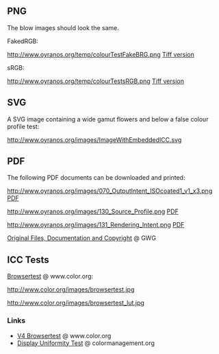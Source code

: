== PNG ==

The blow images should look the same.

FakedRGB:

http://www.oyranos.org/temp/colourTestFakeBRG.png
[http://www.oyranos.org/temp/colourTestFakeBRG.tif Tiff version]

sRGB:

http://www.oyranos.org/temp/colourTestsRGB.png
[http://www.oyranos.org/temp/colourTestsRGB.tif Tiff version]


== SVG ==

A SVG image containing a wide gamut flowers and below a false colour profile test:

http://www.oyranos.org/images/ImageWithEmbeddedICC.svg

== PDF ==

The following PDF documents can be downloaded and printed:

http://www.oyranos.org/images/070_OutputIntent_ISOcoated1_v1_x3.png
[http://www.oyranos.org/images/070_OutputIntent_ISOCoated1-v1_x3.pdf PDF]

http://www.oyranos.org/images/130_Source_Profile.png 
[http://www.oyranos.org/images/130_Source%20Profile.pdf PDF]

http://www.oyranos.org/images/131_Rendering_Intent.png 
[http://www.oyranos.org/images/131_Rendering%20intent.pdf PDF]

[http://www.gwg.org/ghentoutputsuite.phtml Original Files, Documentation and Copyright] @ GWG

== ICC Tests ==

[http://www.color.org/browsertest.xalter Browsertest] @ www.color.org:

http://www.color.org/images/browsertest.jpg

http://www.color.org/images/browsertest_lut.jpg


=== Links ===
* [http://www.color.org/version4html.xalter V4 Browsertest] @ www.color.org
* [http://www.colormanagement.org/download_files/basICColor_CM-Ampel.jpg Display Uniformity Test] @ colormanagement.org